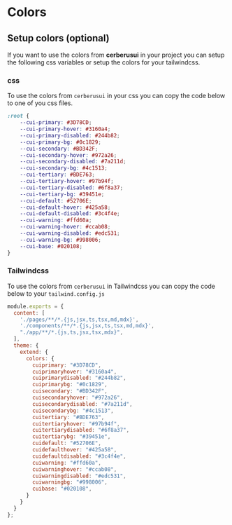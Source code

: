 # Colors

## Setup colors (optional)
If you want to use the colors from **cerberusui** in your project you can setup the following css variables or setup the colors for your tailwindcss.
### css
To use the colors from `cerberusui` in your css you can copy the code below to one of you css files.
```css copy filename="index.css"
:root {
    --cui-primary: #3D78CD;
    --cui-primary-hover: #3160a4;
    --cui-primary-disabled: #244b82;
    --cui-primary-bg: #0c1829;
    --cui-secondary: #BD342F;
    --cui-secondary-hover: #972a26;
    --cui-secondary-disabled: #7a211d;
    --cui-secondary-bg: #4c1513;
    --cui-tertiary: #BDE763;
    --cui-tertiary-hover: #97b94f;
    --cui-tertiary-disabled: #6f8a37;
    --cui-tertiary-bg: #39451e;
    --cui-default: #52706E;
    --cui-default-hover: #425a58;
    --cui-default-disabled: #3c4f4e;
    --cui-warning: #ffd60a;
    --cui-warning-hover: #ccab08;
    --cui-warning-disabled: #edc531;
    --cui-warning-bg: #998006;
    --cui-base: #020108;
}
```
### Tailwindcss
To use the colors from `cerberusui` in Tailwindcss you can copy the code below to your `tailwind.config.js`
```js copy filename="tailwind.config.js"
module.exports = {
  content: [
    './pages/**/*.{js,jsx,ts,tsx,md,mdx}',
    './components/**/*.{js,jsx,ts,tsx,md,mdx}',
    "./app/**/*.{js,ts,jsx,tsx,mdx}",
  ],
  theme: {
    extend: {
      colors: {
        cuiprimary: "#3D78CD",
        cuiprimaryhover: "#3160a4",
        cuiprimarydisabled: "#244b82",
        cuiprimarybg: "#0c1829",
        cuisecondary: "#BD342F",
        cuisecondaryhover: "#972a26",
        cuisecondarydisabled: "#7a211d",
        cuisecondarybg: "#4c1513",
        cuitertiary: "#BDE763",
        cuitertiaryhover: "#97b94f",
        cuitertiarydisabled: "#6f8a37",
        cuitertiarybg: "#39451e",
        cuidefault: "#52706E",
        cuidefaulthover: "#425a58",
        cuidefaultdisabled: "#3c4f4e",
        cuiwarning: "#ffd60a",
        cuiwarninghover: "#ccab08",
        cuiwarningdisabled: "#edc531",
        cuiwarningbg: "#998006",
        cuibase: "#020108",
      }
    }
  }
};
```